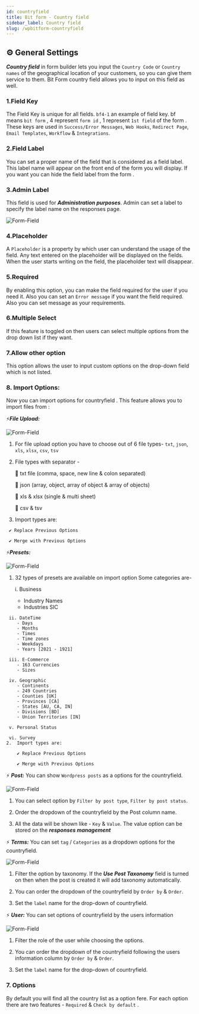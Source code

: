 ```yaml
---
id: countryfield
title: Bit form - Country field
sidebar_label: Country field
slug: /wpbitform-countryfield
---
```



## ⚙ General Settings 

***Country field***  in form builder lets you input the `Country Code` or `Country names` of the geographical location of your customers, so you can give them service to them. Bit Form country field allows you to input on this field as well. 

### 1.Field Key
The Field Key is unique for all fields. `bf4-1` an example of field key. bf means `bit form` , 4 represent `form id` , 1 represent `1st field` of the form . These keys are used in `Success/Error Messages`, `Web Hooks`, `Redirect Page`, `Email Templates`, `Workflow` & `Integrations`.
### 2.Field Label
You can set a proper name of the field that is considered as a field label. This label name will appear on the front end of the form you will display. If you want you can hide the field label from the form .
### 3.Admin Label 
This field is used for **_Administration purposes_**. Admin can set a label to specify the label name on the responses page.

<Image
     src="Field-Types/CountryField-Bit-Form"
     alt="Form-Field"
     w="1900"
     h="350"
   />

### 4.Placeholder
A `Placeholder` is a property by which user can understand the usage of the field. Any text entered on the placeholder will be displayed on the fields. When the user starts writing on the field, the placeholder text will disappear.   

### 5.Required
By enabling this option, you can make the field required for the user if you need it. Also you can set an `Error message` if you want the field required. Also you can set message as your requirements.

### 6.Multiple Select
If this feature is toggled on then users can select multiple options from the drop down list if they want.

### 7.Allow other option
This option allows the user to input custom options on the drop-down field which is not listed.

### 8. Import Options:
Now you can import options for countryfield . This feature allows you to import files from :

⚡**_File Upload:_**

   <Image
     src="Field-Types/CountryField-Bit-Form2"
     alt="Form-Field"
     w="1900"
     h="300"
   />

   1. For file upload option you have to choose out of 6 file types- `txt`, `json`,
      `xls`, `xlsx`, `csv`, `tsv`
   2. File types with separator -

      🔰 txt file (comma, space, new line & colon separated)

      🔰 json (array, object, array of object & array of objects)

      🔰 xls & xlsx (single & multi sheet)

      🔰 csv & tsv

   3. Import types are:

     ✔ Replace Previous Options

     ✔ Merge with Previous Options

     
⚡**_Presets:_**

 <Image
     src="Field-Types/CountryField-Bit-Form3"
     alt="Form-Field"
     w="1900"
     h="300"
   />

   1. 32 types of presets are available on import option
        Some categories are-
        
        i. Business 
        - Industry Names
        - Industries SIC

     ii. DateTime 
        - Days
        - Months
        - Times
        - Time zones
        - Weekdays
        - Years [2021 - 1921]

     iii. E-Commerce 
        - 163 Currencies
        - Sizes

     iv. Geographic 
        - Continents
        - 249 Countries
        - Counties [UK]
        - Provinces [CA]
        - States [AU, CA, IN]
        - Divisions [BD]
        - Union Territories [IN]
        
     v. Personal Status

     vi. Survey
    2.  Import types are: 

        ✔ Replace Previous Options

        ✔ Merge with Previous Options
        

⚡ ***Post:***     You can show `Wordpress posts` as a options for the countryfield.

 <Image
     src="Field-Types/CountryField-Bit-Form4"
     alt="Form-Field"
     w="1900"
     h="300"
   />
   <br/>


1. You can select option by  `Filter by post type`, `Filter by post status`.

2. Order the dropdown of the countryfield by the Post column name.

3. All the data will be shown like - `Key` & `Value`. The value option can be stored on the ***responses management*** 


⚡ ***Terms:***
You can set `tag` / `Categories` as a dropdown options for the countryfield.

<Image
     src="Field-Types/CountryField-Bit-Form5"
     alt="Form-Field"
     w="1900"
     h="300"
   />
   <br/>

   1. Filter the option by taxonomy. If the ***Use Post Taxonomy*** field is turned on then when the post is created it will add taxonomy automatically.

   2. You can order the dropdown of the countryfield  by `Order by` &  `Order`.

   3. Set the `label` name for  the drop-down of countryfield. 

⚡ ***User:***
    You can set options of countryfield by the users information

 <Image
     src="Field-Types/CountryField-Bit-Form6"
     alt="Form-Field"
     w="1900"
     h="300"
   />
   <br/>

   1. Filter the role of the user while choosing the options.

   2. You can order the dropdown of the countryfield following the users information column by `Order by` &  `Order`.

   3. Set the `label` name for  the drop-down of countryfield. 

### 7.  Options 
By default you will find all the country list as a option fere. For each option there are two features - `Required` & `Check by default` .   